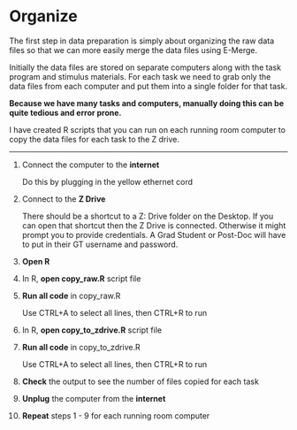 # Organize

The first step in data preparation is simply about organizing the raw data files so that we can more easily merge the data files using E-Merge.

Initially the data files are stored on separate computers along with the task program and stimulus materials. For each task we need to grab only the data files from each computer and put them into a single folder for that task.

**Because we have many tasks and computers, manually doing this can be quite tedious and error prone.**

I have created R scripts that you can run on each running room computer to copy the data files for each task to the Z drive.

----

1. Connect the computer to the **internet**

    Do this by plugging in the yellow ethernet cord

2. Connect to the **Z Drive**

    There should be a shortcut to a Z: Drive folder on the Desktop. If you can open that shortcut then the Z Drive is connected. Otherwise it might prompt you to provide credentials. A Grad Student or Post-Doc will have to put in their GT username and password.

3. **Open R**

4. In R, **open copy_raw.R** script file

5. **Run all code** in copy_raw.R

    Use CTRL+A to select all lines, then CTRL+R to run

6. In R, **open copy_to_zdrive.R** script file

7. **Run all code** in copy_to_zdrive.R

    Use CTRL+A to select all lines, then CTRL+R to run
    
8. **Check** the output to see the number of files copied for each task

9. **Unplug** the computer from the **internet**

10. **Repeat** steps 1 - 9 for each running room computer

